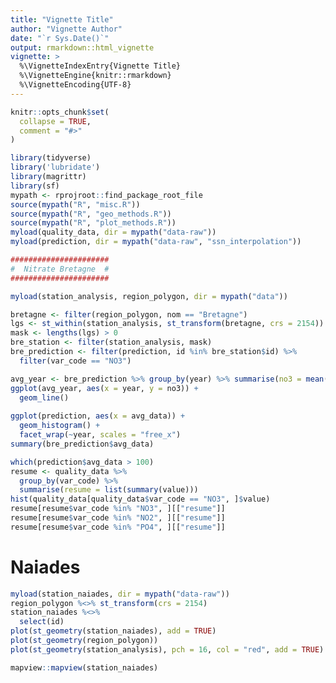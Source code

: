 ```yaml
---
title: "Vignette Title"
author: "Vignette Author"
date: "`r Sys.Date()`"
output: rmarkdown::html_vignette
vignette: >
  %\VignetteIndexEntry{Vignette Title}
  %\VignetteEngine{knitr::rmarkdown}
  %\VignetteEncoding{UTF-8}
---
```


```r
knitr::opts_chunk$set(
  collapse = TRUE,
  comment = "#>"
)

library(tidyverse)
library('lubridate')
library(magrittr)
library(sf)
mypath <- rprojroot::find_package_root_file
source(mypath("R", "misc.R"))
source(mypath("R", "geo_methods.R"))
source(mypath("R", "plot_methods.R"))
myload(quality_data, dir = mypath("data-raw"))
myload(prediction, dir = mypath("data-raw", "ssn_interpolation"))
```
```r
######################
#  Nitrate Bretagne  #
######################

myload(station_analysis, region_polygon, dir = mypath("data"))

bretagne <- filter(region_polygon, nom == "Bretagne") 
lgs <- st_within(station_analysis, st_transform(bretagne, crs = 2154))
mask <- lengths(lgs) > 0
bre_station <- filter(station_analysis, mask)
bre_prediction <- filter(prediction, id %in% bre_station$id) %>%
  filter(var_code == "NO3")

avg_year <- bre_prediction %>% group_by(year) %>% summarise(no3 = mean(avg_data))
ggplot(avg_year, aes(x = year, y = no3)) +
  geom_line()
  
ggplot(prediction, aes(x = avg_data)) +
  geom_histogram() +
  facet_wrap(~year, scales = "free_x")
summary(bre_prediction$avg_data)

which(prediction$avg_data > 100)
resume <- quality_data %>%
  group_by(var_code) %>%
  summarise(resume = list(summary(value)))
hist(quality_data[quality_data$var_code == "NO3", ]$value)
resume[resume$var_code %in% "NO3", ][["resume"]]
resume[resume$var_code %in% "NO2", ][["resume"]]
resume[resume$var_code %in% "PO4", ][["resume"]]
```

# Naiades

```r
myload(station_naiades, dir = mypath("data-raw"))
region_polygon %<>% st_transform(crs = 2154)
station_naiades %<>%
  select(id)
plot(st_geometry(station_naiades), add = TRUE)
plot(st_geometry(region_polygon))
plot(st_geometry(station_analysis), pch = 16, col = "red", add = TRUE)

mapview::mapview(station_naiades)
```

